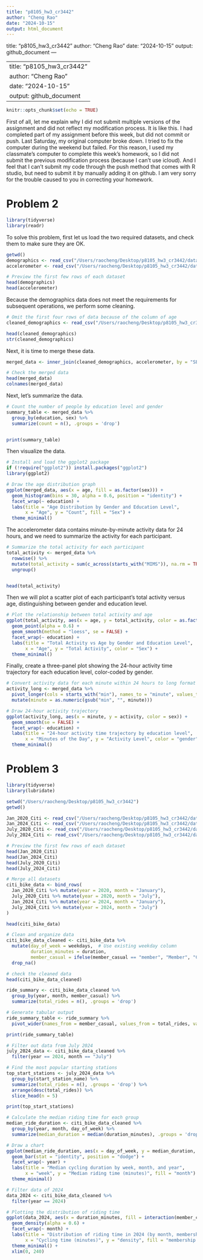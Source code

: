 ```yaml
---
title: "p8105_hw3_cr3442"
author: "Cheng Rao"
date: "2024-10-15"
output: html_document
---
```


title: "p8105_hw3_cr3442"
author: "Cheng Rao"
date: "2024-10-15"
output: github_document
---

---
title: "p8105_hw3_cr3442"
author: "Cheng Rao"
date: "2024-10-15"
output: github_document
---

```r
knitr::opts_chunk$set(echo = TRUE)
```

First of all, let me explain why I did not submit multiple versions of the assignment and did not reflect my modification process. It is like this. I had completed part of my assignment before this week, but did not commit or push. Last Saturday, my original computer broke down. I tried to fix the computer during the weekend but failed. For this reason, I used my classmate's computer to complete this week's homework, so I did not submit the previous modification process (because I can't use icloud). And I feel that I can't submit my code through the push method that comes with R studio, but need to submit it by manually adding it on github. I am very sorry for the trouble caused to you in correcting your homework.

# Problem 2

```r
library(tidyverse)
library(readr)
```

To solve this problem, first let us load the two required datasets, and check them to make sure they are OK.

```r

getwd()
demographics <- read_csv("/Users/raocheng/Desktop/p8105_hw3_cr3442/data/demographics.csv")
accelerometer <- read_csv("/Users/raocheng/Desktop/p8105_hw3_cr3442/data/accelerometer.csv")

# Preview the first few rows of each dataset
head(demographics)
head(accelerometer)
```

Because the demographics data does not meet the requirements for subsequent operations, we perform some cleaning.

```r

# Omit the first four rows of data because of the column of age
cleaned_demographics <- read_csv("/Users/raocheng/Desktop/p8105_hw3_cr3442/data/demographics.csv", skip = 4)

head(cleaned_demographics)
str(cleaned_demographics)

```

Next, it is time to merge these data.

```r

merged_data <- inner_join(cleaned_demographics, accelerometer, by = "SEQN")

# Check the merged data
head(merged_data)
colnames(merged_data)

```
Next, let’s summarize the data.

```r

# Count the number of people by education level and gender
summary_table <- merged_data %>%
  group_by(education, sex) %>%
  summarize(count = n(), .groups = 'drop')


print(summary_table)
```

Then visualize the data.

```r

# Install and load the ggplot2 package
if (!require("ggplot2")) install.packages("ggplot2")
library(ggplot2)

# Draw the age distribution graph
ggplot(merged_data, aes(x = age, fill = as.factor(sex))) +
  geom_histogram(bins = 30, alpha = 0.6, position = "identity") +
  facet_wrap(~ education) +
  labs(title = "Age Distribution by Gender and Education Level",
       x = "Age", y = "Count", fill = "Sex") +
  theme_minimal()
```

The accelerometer data contains minute-by-minute activity data for 24 hours, and we need to summarize the activity for each participant.

```r

# Summarize the total activity for each participant
total_activity <- merged_data %>%
  rowwise() %>%
  mutate(total_activity = sum(c_across(starts_with("MIMS")), na.rm = TRUE)) %>%
  ungroup()


head(total_activity)
```

Then we will plot a scatter plot of each participant's total activity versus age, distinguishing between gender and education level.

```r

# Plot the relationship between total activity and age
ggplot(total_activity, aes(x = age, y = total_activity, color = as.factor(sex))) +
  geom_point(alpha = 0.6) +
  geom_smooth(method = "loess", se = FALSE) +
  facet_wrap(~ education) +
  labs(title = "Total Activity vs Age by Gender and Education Level",
       x = "Age", y = "Total Activity", color = "Sex") +
  theme_minimal()
```

Finally, create a three-panel plot showing the 24-hour activity time trajectory for each education level, color-coded by gender.

```r

# Convert activity data for each minute within 24 hours to long format
activity_long <- merged_data %>%
  pivot_longer(cols = starts_with("min"), names_to = "minute", values_to = "activity") %>%
  mutate(minute = as.numeric(gsub("min", "", minute)))

# Draw 24-hour activity trajectory
ggplot(activity_long, aes(x = minute, y = activity, color = sex)) +
  geom_smooth(se = FALSE) +
  facet_wrap(~ education) +
  labs(title = "24-hour activity time trajectory by education level",
       x = "Minutes of the Day", y = "Activity Level", color = "gender") +
  theme_minimal()

```


# Problem 3

```r
library(tidyverse)
library(lubridate)
```

```r
setwd("/Users/raocheng/Desktop/p8105_hw3_cr3442")
getwd()

Jan_2020_Citi <- read_csv("/Users/raocheng/Desktop/p8105_hw3_cr3442/data/Jan_2020_Citi.csv")
Jan_2024_Citi <- read_csv("/Users/raocheng/Desktop/p8105_hw3_cr3442/data/Jan_2024_Citi.csv")
July_2020_Citi <- read_csv("/Users/raocheng/Desktop/p8105_hw3_cr3442/data/July_2020_Citi.csv")
July_2024_Citi <- read_csv("/Users/raocheng/Desktop/p8105_hw3_cr3442/data/July_2024_Citi.csv")

# Preview the first few rows of each dataset
head(Jan_2020_Citi)
head(Jan_2024_Citi)
head(July_2020_Citi)
head(July_2024_Citi)
```
```r
# Merge all datasets
citi_bike_data <- bind_rows(
  Jan_2020_Citi %>% mutate(year = 2020, month = "January"),
  July_2020_Citi %>% mutate(year = 2020, month = "July"),
  Jan_2024_Citi %>% mutate(year = 2024, month = "January"),
  July_2024_Citi %>% mutate(year = 2024, month = "July")
)

head(citi_bike_data)
```

```r
# Clean and organize data
citi_bike_data_cleaned <- citi_bike_data %>%
  mutate(day_of_week = weekdays,  # Use existing weekday column
         duration_minutes = duration,  
         member_casual = ifelse(member_casual == "member", "Member", "Casual")) %>%
  drop_na()  

# check the cleaned data
head(citi_bike_data_cleaned)
```

```r

ride_summary <- citi_bike_data_cleaned %>%
  group_by(year, month, member_casual) %>%
  summarize(total_rides = n(), .groups = 'drop')

# Generate tabular output
ride_summary_table <- ride_summary %>%
  pivot_wider(names_from = member_casual, values_from = total_rides, values_fill = 0)

print(ride_summary_table)
```

```r
# Filter out data from July 2024
july_2024_data <- citi_bike_data_cleaned %>%
  filter(year == 2024, month == "July")

# Find the most popular starting stations
top_start_stations <- july_2024_data %>%
  group_by(start_station_name) %>%
  summarize(total_rides = n(), .groups = 'drop') %>%
  arrange(desc(total_rides)) %>%
  slice_head(n = 5)

print(top_start_stations)
```

```r
# Calculate the median riding time for each group
median_ride_duration <- citi_bike_data_cleaned %>%
  group_by(year, month, day_of_week) %>%
  summarize(median_duration = median(duration_minutes), .groups = 'drop')

# Draw a chart
ggplot(median_ride_duration, aes(x = day_of_week, y = median_duration, fill = month)) +
  geom_bar(stat = "identity", position = "dodge") +
  facet_wrap(~ year) +
  labs(title = "Median cycling duration by week, month, and year",
       x = "week", y = "Median riding time (minutes)", fill = "month") +
  theme_minimal()
```

```r
# Filter data of 2024
data_2024 <- citi_bike_data_cleaned %>%
  filter(year == 2024)

# Plotting the distribution of riding time
ggplot(data_2024, aes(x = duration_minutes, fill = interaction(member_casual, rideable_type))) +
  geom_density(alpha = 0.6) +
  facet_wrap(~ month) +
  labs(title = "Distribution of riding time in 2024 (by month, membership status and vehicle type)",
       x = "Cycling time (minutes)", y = "density", fill = "membership status and vehicle type") +
  theme_minimal() +
  xlim(0, 240) 
```